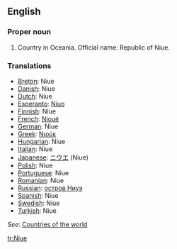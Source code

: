 ==English==
===Proper noun===

# Country in Oceania. Official name: Republic of Niue.

===Translations===
*[[Breton]]: Niue
*[[Danish]]: Niue
*[[Dutch]]: Niue
*[[Esperanto]]: [[Niuo]]
*[[Finnish]]: Niue
*[[French]]: [[Nioué]]
*[[German]]: Niue
*[[Greek]]: [[Νιούε]]
*[[Hungarian]]: Niue
*[[Italian]]: Niue
*[[Japanese]]: [[ニウエ]] (Niue)
*[[Polish]]: Niue
*[[Portuguese]]: Niue
*[[Romanian]]: Niue
*[[Russian]]: [[остров Ниуэ]]
*[[Spanish]]: Niue
*[[Swedish]]: Niue
*[[Turkish]]: Niue

''See'': [[Countries of the world]]

[[tr:Niue]]